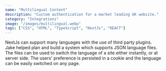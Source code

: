 ```yaml
---
name: "Multilingual Content"
description: "Custom authentication for a market leading UK website."
category: "Integrations"
image: "/images/multilingual.webp"
tags: ["CSS", "HTML", "TypeScript", "NextJs", "REACT"]
---
```


NextJs can support many languages with the use of third party plugins. Jake helped plan and build a system which supports JSON language files. The files can be used to switch the language of a site either instantly, or at server side. The users' preference is persisted in a cookie and the language can be easily switched on any page.